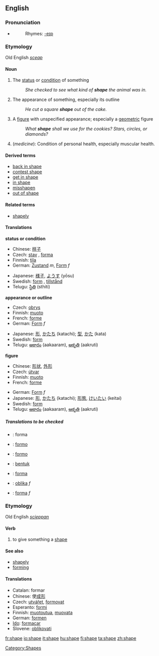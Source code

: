 ==English==

===Pronunciation===
* {{IPA|/ʃeɪp/}}
*:Rhymes: [[Rhymes:English:-eɪp|-eɪp]]

===Etymology===
Old English ''[[sceap]]''

====Noun====
{{en-noun}}

# The [[status]] or [[condition]] of something
#:''She checked to see what kind of '''shape''' the animal was in.''
# The appearance of something, especially its outline
#:''He cut a square '''shape''' out of the cake.''
# A [[figure]] with unspecified appearance; especially a [[geometric]] figure
#:''What '''shape''' shall we use for the cookies?  Stars, circles, or diamonds?''
# (''medicine''): Condition of personal health, especially muscular health.

====Derived terms====
*[[back in shape]]
*[[contest shape]]
*[[get in shape]]
*[[in shape]]
*[[misshapen]]
*[[out of shape]]

====Related terms====
*[[shapely]]

====Translations====
'''status or condition'''
{{top}}
*Chinese: [[样子]]
*Czech: [[stav]] {{m}}, [[forma]] {{f}}
*Finnish: [[tila]]
*German: [[Zustand]] ''m'', [[Form]] ''f''
{{mid}}
*Japanese: [[様子]], [[ようす]] (yōsu)
*Swedish: [[form]] {{c}}, [[tillstånd]] {{n}}
*Telugu: [[స్థితి]] (sthiti)
{{bottom}}

'''appearance or outline'''
{{top}}
*Czech: [[obrys]] {{m}}
*Finnish: [[muoto]]
*French: [[forme]] {{f}}
*German: [[Form]] ''f''
{{mid}}
*Japanese: [[形]], [[かたち]] (katachi); [[型]], [[かた]] (kata)
*Swedish: [[form]] {{c}}
*Telugu: [[ఆకారం]] (aakaaram), [[ఆకృతి]] (aakruti)
{{bottom}}

'''figure'''
{{top}}
*Chinese: [[形状]], [[外形]]
*Czech: [[útvar]] {{m}}
*Finnish: [[muoto]]
*French: [[forme]] {{f}}
{{mid}}
*German: [[Form]] ''f''
*Japanese: [[形]], [[かたち]] (katachi); [[形態]], [[けいたい]] (keitai)
*Swedish: [[form]] {{c}}
*Telugu: [[ఆకారం]] (aakaaram), [[ఆకృతి]] (aakruti)
{{bottom}}

=====Translations to be checked=====
{{checktrans}}
*{{ttbc|Catalan}}: forma
*{{ttbc|Esperanto}}: [[formo]]
*{{ttbc|Ido}}: [[formo]]
*{{ttbc|Indonesian}}: [[bentuk]]
*{{ttbc|Italian}}: [[forma]]
*{{ttbc|Slovene}}: [[oblika]] ''f''
*{{ttbc|Spanish}}: [[forma]] ''f''

===Etymology===
Old English ''[[scieppan]]''

====Verb====
{{en-verb|shap|ing}}

# to give something a [[shape]]

====See also====
*[[shapely]]
*[[form]]ing

====Translations====
*Catalan: formar
*Chinese: 使[[成形]]
*Czech: [[utvářet]], [[formovat]]
*Esperanto:  [[formi]]
*Finnish: [[muotoutua]], [[muovata]]
*German: [[formen]]
*[[Ido]]: [[formacar]]
*Slovene: [[oblikovati]]

[[Category:Shapes]]

[[fr:shape]]
[[io:shape]]
[[it:shape]]
[[hu:shape]]
[[fi:shape]]
[[ta:shape]]
[[zh:shape]]